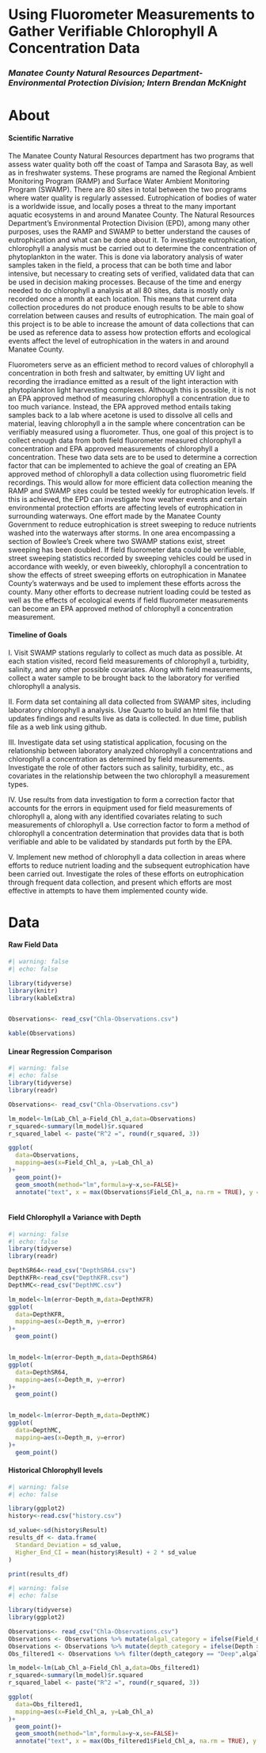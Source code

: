 # Using Fluorometer Measurements to Gather Verifiable Chlorophyll A Concentration Data

### *Manatee County Natural Resources Department-Environmental Protection Division; Intern Brendan McKnight*

# About

#### Scientific Narrative

The Manatee County Natural Resources department has two programs that assess water quality both off the coast of Tampa and Sarasota Bay, as well as in freshwater systems. These programs are named the Regional Ambient Monitoring Program (RAMP) and Surface Water Ambient Monitoring Program (SWAMP). There are 80 sites in total between the two programs where water quality is regularly assessed. Eutrophication of bodies of water is a worldwide issue, and locally poses a threat to the many important aquatic ecosystems in and around Manatee County. The Natural Resources Department’s Environmental Protection Division (EPD), among many other purposes, uses the RAMP and SWAMP to better understand the causes of eutrophication and what can be done about it. To investigate eutrophication, chlorophyll a analysis must be carried out to determine the concentration of phytoplankton in the water. This is done via laboratory analysis of water samples taken in the field, a process that can be both time and labor intensive, but necessary to creating sets of verified, validated data that can be used in decision making processes. Because of the time and energy needed to do chlorophyll a analysis at all 80 sites, data is mostly only recorded once a month at each location. This means that current data collection procedures do not produce enough results to be able to show correlation between causes and results of eutrophication. The main goal of this project is to be able to increase the amount of data collections that can be used as reference data to assess how protection efforts and ecological events affect the level of eutrophication in the waters in and around Manatee County.

Fluorometers serve as an efficient method to record values of chlorophyll a concentration in both fresh and saltwater, by emitting UV light and recording the irradiance emitted as a result of the light interaction with phytoplankton light harvesting complexes. Although this is possible, it is not an EPA approved method of measuring chlorophyll a concentration due to too much variance. Instead, the EPA approved method entails taking samples back to a lab where acetone is used to dissolve all cells and material, leaving chlorophyll a in the sample where concentration can be verifiably measured using a fluorometer. Thus, one goal of this project is to collect enough data from both field fluorometer measured chlorophyll a concentration and EPA approved measurements of chlorophyll a concentration. These two data sets are to be used to determine a correction factor that can be implemented to achieve the goal of creating an EPA approved method of chlorophyll a data collection using fluorometric field recordings. This would allow for more efficient data collection meaning the RAMP and SWAMP sites could be tested weekly for eutrophication levels. If this is achieved, the EPD can investigate how weather events and certain environmental protection efforts are affecting levels of eutrophication in surrounding waterways. One effort made by the Manatee County Government to reduce eutrophication is street sweeping to reduce nutrients washed into the waterways after storms. In one area encompassing a section of Bowlee’s Creek where two SWAMP stations exist, street sweeping has been doubled. If field fluorometer data could be verifiable, street sweeping statistics recorded by sweeping vehicles could be used in accordance with weekly, or even biweekly, chlorophyll a concentration to show the effects of street sweeping efforts on eutrophication in Manatee County’s waterways and be used to implement these efforts across the county. Many other efforts to decrease nutrient loading could be tested as well as the effects of ecological events if field fluorometer measurements can become an EPA approved method of chlorophyll a concentration measurement.

#### Timeline of Goals

I. Visit SWAMP stations regularly to collect as much data as possible. At each station visited, record field measurements of chlorophyll a, turbidity, salinity, and any other possible covariates. Along with field measurements, collect a water sample to be brought back to the laboratory for verified chlorophyll a analysis.

II\. Form data set containing all data collected from SWAMP sites, including laboratory chlorophyll a analysis. Use Quarto to build an html file that updates findings and results live as data is collected. In due time, publish file as a web link using github.

III\. Investigate data set using statistical application, focusing on the relationship between laboratory analyzed chlorophyll a concentrations and chlorophyll a concentration as determined by field measurements. Investigate the role of other factors such as salinity, turbidity, etc., as covariates in the relationship between the two chlorophyll a measurement types.

IV\. Use results from data investigation to form a correction factor that accounts for the errors in equipment used for field measurements of chlorophyll a, along with any identified covariates relating to such measurements of chlorophyll a. Use correction factor to form a method of chlorophyll a concentration determination that provides data that is both verifiable and able to be validated by standards put forth by the EPA.

V. Implement new method of chlorophyll a data collection in areas where efforts to reduce nutrient loading and the subsequent eutrophication have been carried out. Investigate the roles of these efforts on eutrophication through frequent data collection, and present which efforts are most effective in attempts to have them implemented county wide.

# Data

#### Raw Field Data

```r
#| warning: false
#| echo: false

library(tidyverse)
library(knitr)
library(kableExtra)


Observations<- read_csv("Chla-Observations.csv")

kable(Observations)
```

#### Linear Regression Comparison

```r
#| warning: false
#| echo: false
library(tidyverse)
library(readr)

Observations<- read_csv("Chla-Observations.csv")

lm_model<-lm(Lab_Chl_a~Field_Chl_a,data=Observations)
r_squared<-summary(lm_model)$r.squared 
r_squared_label <- paste("R^2 =", round(r_squared, 3))

ggplot(
  data=Observations,
  mapping=aes(x=Field_Chl_a, y=Lab_Chl_a)
)+
  geom_point()+
  geom_smooth(method="lm",formula=y~x,se=FALSE)+
  annotate("text", x = max(Observations$Field_Chl_a, na.rm = TRUE), y = max(Observations$Lab_Chl_a, na.rm = TRUE) - 10, label=r_squared_label, hjust = 1, vjust = 1, size = 5, color = "red")
  

```

#### Field Chlorophyll a Variance with Depth

```r
#| warning: false
#| echo: false
library(tidyverse)
library(readr)

DepthSR64<-read_csv("DepthSR64.csv")
DepthKFR<-read_csv("DepthKFR.csv")
DepthMC<-read_csv("DepthMC.csv")

lm_model<-lm(error~Depth_m,data=DepthKFR)
ggplot(
  data=DepthKFR,
  mapping=aes(x=Depth_m, y=error)
)+
  geom_point()


lm_model<-lm(error~Depth_m,data=DepthSR64)
ggplot(
  data=DepthSR64,
  mapping=aes(x=Depth_m, y=error)
)+
  geom_point()


lm_model<-lm(error~Depth_m,data=DepthMC)
ggplot(
  data=DepthMC,
  mapping=aes(x=Depth_m, y=error)
)+
  geom_point()


```

#### Historical Chlorophyll levels

```r
#| warning: false
#| echo: false

library(ggplot2)
history<-read.csv("history.csv")

sd_value<-sd(history$Result)
results_df <- data.frame(
  Standard_Deviation = sd_value,
  Higher_End_CI = mean(history$Result) + 2 * sd_value
)

print(results_df)
```

```r
#| warning: false
#| echo: false

library(tidyverse)
library(ggplot2)

Observations<- read_csv("Chla-Observations.csv")
Observations <- Observations %>% mutate(algal_category = ifelse(Field_Chl_a >= 37.5, "algal", "non"))
Observations <- Observations %>% mutate(depth_category = ifelse(Depth >= 0.45, "Deep", "Shallow"))
Obs_filtered1 <- Observations %>% filter(depth_category == "Deep",algal_category == "non")

lm_model<-lm(Lab_Chl_a~Field_Chl_a,data=Obs_filtered1)
r_squared<-summary(lm_model)$r.squared 
r_squared_label <- paste("R^2 =", round(r_squared, 3))

ggplot(
  data=Obs_filtered1,
  mapping=aes(x=Field_Chl_a, y=Lab_Chl_a)
)+
  geom_point()+
  geom_smooth(method="lm",formula=y~x,se=FALSE)+
  annotate("text", x = max(Obs_filtered1$Field_Chl_a, na.rm = TRUE), y = max(Obs_filtered1$Lab_Chl_a, na.rm = TRUE) - 10, label=r_squared_label, hjust = 1, vjust = 1, size = 5, color = "red")


```
